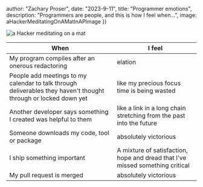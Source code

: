 




  author: "Zachary Proser",
  date: "2023-9-11",
  title: "Programmer emotions",
  description: "Programmers are people, and this is how I feel when...",
  image: aHackerMeditatingOnAMatInAPImage
})


<Image src={aHackerMeditatingOnAMatInAPImage} alt="a Hacker meditating on a mat" />

|  When  |   I feel |   
|---|---|
| My program compiles after an onerous redactoring|  elation|   
| People add meetings to my calendar to talk through deliverables they haven't thought through or locked down yet| like my precious focus time is being wasted   |   
| Another developer says something I created was helpful to them| like a link in a long chain stretching from the past into the future|  
| Someone downloads my code, tool or package| absolutely victorious |
| I ship something important | A mixture of satisfaction, hope and dread that I've missed something critical|
| My pull request is merged | absolutely victorious |
